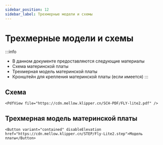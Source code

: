 ```yaml
---
sidebar_position: 12
sidebar_label: Трехмерные модели и схемы
---
```




# Трехмерные модели и схемы

:::info
* В данном документе предоставляются следующие материалы
* Схема материнской платы
* Трехмерная модель материнской платы
* Кронштейн для крепления материнской платы (если имеется)
:::

## Схема

    <PdfView file="https://cdn.mellow.klipper.cn/SCH-PDF/FLY-lite2.pdf" />


## Трехмерная модель материнской платы

    <Button variant="contained" disableElevation href="https://cdn.mellow.klipper.cn/STEP/Fly-Lite2.step">Модель платы</Button>

